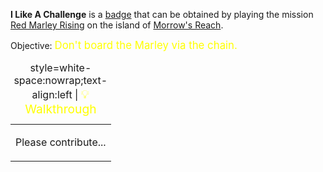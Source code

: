 '''I Like A Challenge''' is a [[Badges|badge]] that can be obtained by playing the mission [[Red Marley Rising]] on the island of [[Morrow's Reach]].

Objective: <big style="color:yellow">Don't board the Marley via the chain.</big>

{| class="mw-collapsible mw-collapsed"
|+ style=white-space:nowrap;text-align:left | <big style="color:yellow">💡 Walkthrough</big>
|-
| Please contribute...
|}